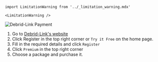 ```mdx-code-block
import LimitationWarning from '../_limitation_warning.mdx'

<LimitationWarning />
```

![Debrid-Link Payment](/img/stremio/debrid_link_payment.png)

1. Go to [Debrid-Link's website](https://debrid-link.com/id/EY0JO)
2. Click Register in the top right corner or `Try it Free` on the home page.
3. Fill in the required details and click `Register`
4. Click `Premium` in the top right corner
5. Choose a package and purchase it.

